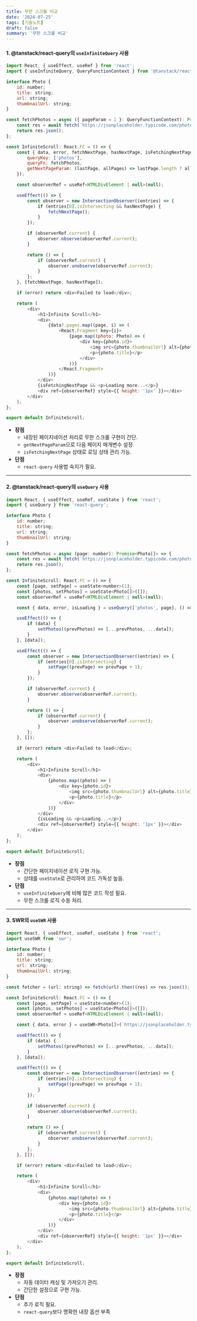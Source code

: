 ```yaml
---
title: 무한 스크롤 비교
date: '2024-07-25'
tags: [기술노트]
draft: false
summary: '무한 스크롤 비교'
---
```


#### **1. @tanstack/react-query의 `useInfiniteQuery` 사용**

```javascript
import React, { useEffect, useRef } from 'react';
import { useInfiniteQuery, QueryFunctionContext } from '@tanstack/react-query';

interface Photo {
    id: number;
    title: string;
    url: string;
    thumbnailUrl: string;
}

const fetchPhotos = async ({ pageParam = 1 }: QueryFunctionContext): Promise<Photo[]> => {
    const res = await fetch(`https://jsonplaceholder.typicode.com/photos?_page=${pageParam}&_limit=10`);
    return res.json();
};

const InfiniteScroll: React.FC = () => {
    const { data, error, fetchNextPage, hasNextPage, isFetchingNextPage } = useInfiniteQuery<Photo[], Error>({
        queryKey: ['photos'],
        queryFn: fetchPhotos,
        getNextPageParam: (lastPage, allPages) => lastPage.length ? allPages.length + 1 : undefined,
    });

    const observerRef = useRef<HTMLDivElement | null>(null);

    useEffect(() => {
        const observer = new IntersectionObserver((entries) => {
            if (entries[0].isIntersecting && hasNextPage) {
                fetchNextPage();
            }
        });

        if (observerRef.current) {
            observer.observe(observerRef.current);
        }

        return () => {
            if (observerRef.current) {
                observer.unobserve(observerRef.current);
            }
        };
    }, [fetchNextPage, hasNextPage]);

    if (error) return <div>Failed to load</div>;

    return (
        <div>
            <h1>Infinite Scroll</h1>
            <div>
                {data?.pages.map((page, i) => (
                    <React.Fragment key={i}>
                        {page.map((photo: Photo) => (
                            <div key={photo.id}>
                                <img src={photo.thumbnailUrl} alt={photo.title} />
                                <p>{photo.title}</p>
                            </div>
                        ))}
                    </React.Fragment>
                ))}
            </div>
            {isFetchingNextPage && <p>Loading more...</p>}
            <div ref={observerRef} style={{ height: '1px' }}></div>
        </div>
    );
};

export default InfiniteScroll;
```

- **장점**
  - 내장된 페이지네이션 처리로 무한 스크롤 구현이 간단.
  - `getNextPageParam`으로 다음 페이지 매개변수 설정.
  - `isFetchingNextPage` 상태로 로딩 상태 관리 가능.
- **단점**
  - `react-query` 사용법 숙지가 필요.

---

#### **2. @tanstack/react-query의 `useQuery` 사용**

```javascript
import React, { useEffect, useRef, useState } from 'react';
import { useQuery } from 'react-query';

interface Photo {
    id: number;
    title: string;
    url: string;
    thumbnailUrl: string;
}

const fetchPhotos = async (page: number): Promise<Photo[]> => {
    const res = await fetch(`https://jsonplaceholder.typicode.com/photos?_page=${page}&_limit=10`);
    return res.json();
};

const InfiniteScroll: React.FC = () => {
    const [page, setPage] = useState<number>(1);
    const [photos, setPhotos] = useState<Photo[]>([]);
    const observerRef = useRef<HTMLDivElement | null>(null);

    const { data, error, isLoading } = useQuery(['photos', page], () => fetchPhotos(page), { keepPreviousData: true });

    useEffect(() => {
        if (data) {
            setPhotos((prevPhotos) => [...prevPhotos, ...data]);
        }
    }, [data]);

    useEffect(() => {
        const observer = new IntersectionObserver((entries) => {
            if (entries[0].isIntersecting) {
                setPage((prevPage) => prevPage + 1);
            }
        });

        if (observerRef.current) {
            observer.observe(observerRef.current);
        }

        return () => {
            if (observerRef.current) {
                observer.unobserve(observerRef.current);
            }
        };
    }, []);

    if (error) return <div>Failed to load</div>;

    return (
        <div>
            <h1>Infinite Scroll</h1>
            <div>
                {photos.map((photo) => (
                    <div key={photo.id}>
                        <img src={photo.thumbnailUrl} alt={photo.title} />
                        <p>{photo.title}</p>
                    </div>
                ))}
            </div>
            {isLoading && <p>Loading...</p>}
            <div ref={observerRef} style={{ height: '1px' }}></div>
        </div>
    );
};

export default InfiniteScroll;
```

- **장점**
  - 간단한 페이지네이션 로직 구현 가능.
  - 상태를 `useState`로 관리하여 코드 가독성 높음.
- **단점**
  - `useInfiniteQuery`에 비해 많은 코드 작성 필요.
  - 무한 스크롤 로직 수동 처리.

---

#### **3. SWR의 `useSWR` 사용**

```javascript
import React, { useEffect, useRef, useState } from 'react';
import useSWR from 'swr';

interface Photo {
    id: number;
    title: string;
    url: string;
    thumbnailUrl: string;
}

const fetcher = (url: string) => fetch(url).then((res) => res.json());

const InfiniteScroll: React.FC = () => {
    const [page, setPage] = useState<number>(1);
    const [photos, setPhotos] = useState<Photo[]>([]);
    const observerRef = useRef<HTMLDivElement | null>(null);

    const { data, error } = useSWR<Photo[]>(`https://jsonplaceholder.typicode.com/photos?_page=${page}&_limit=10`, fetcher);

    useEffect(() => {
        if (data) {
            setPhotos((prevPhotos) => [...prevPhotos, ...data]);
        }
    }, [data]);

    useEffect(() => {
        const observer = new IntersectionObserver((entries) => {
            if (entries[0].isIntersecting) {
                setPage((prevPage) => prevPage + 1);
            }
        });

        if (observerRef.current) {
            observer.observe(observerRef.current);
        }

        return () => {
            if (observerRef.current) {
                observer.unobserve(observerRef.current);
            }
        };
    }, []);

    if (error) return <div>Failed to load</div>;

    return (
        <div>
            <h1>Infinite Scroll</h1>
            <div>
                {photos.map((photo) => (
                    <div key={photo.id}>
                        <img src={photo.thumbnailUrl} alt={photo.title} />
                        <p>{photo.title}</p>
                    </div>
                ))}
            </div>
            <div ref={observerRef} style={{ height: '1px' }}></div>
        </div>
    );
};

export default InfiniteScroll;
```

- **장점**
  - 자동 데이터 캐싱 및 가져오기 관리.
  - 간단한 설정으로 구현 가능.
- **단점**
  - 추가 로직 필요.
  - `react-query`보다 명확한 내장 옵션 부족
